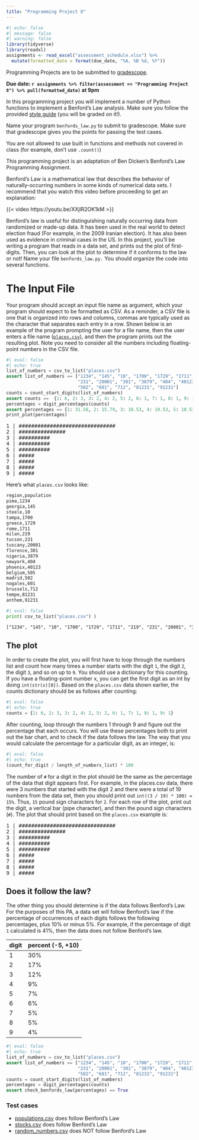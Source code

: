 ```yaml
---
title: "Programming Project 8"
---
```


```r
#| echo: false
#| message: false
#| warning: false
library(tidyverse)
library(readxl)
assignments <- read_excel("assessment_schedule.xlsx") %>% 
  mutate(formatted_date = format(due_date, "%A, %B %d, %Y"))
```

Programming Projects are to be submitted to [gradescope](https://www.gradescope.com/courses/934148).

**Due date: `r assignments %>% filter(assessment == "Programming Project 8") %>% pull(formatted_date)` at 9pm**

In this programming project you will implement a number of Python functions to implement a Benford's Law analysis. Make sure you follow the provided [style guide](https://xinchenyu.github.io/csc110/style.html) (you will be graded on it!).

Name your program `benfords_law.py` to submit to gradescope. Make sure that gradescope gives you the points for passing the test cases.

You are not allowed to use built in functions and methods not covered in class (for example, don't use `.count()`)

This programming project is an adaptation of Ben Dicken's Benford's Law Programming Assignment.

Benford's Law is a mathematical law that describes the behavior of naturally-occurring numbers in some kinds of numerical data sets. I recommend that you watch this video before proceeding to get an explanation:

{{< video https://youtu.be/XXjlR2OK1kM >}}

Benford's law is useful for distinguishing naturally occurring data from randomized or made-up data. It has been used in the real world to detect election fraud (For example, in the 2009 Iranian election). It has also been used as evidence in criminal cases in the US. In this project, you'll be writing a program that reads in a data set, and prints out the plot of first-digits. Then, you can look at the plot to determine if it conforms to the law or not! Name your file `benfords_law.py.` You should organize the code into several functions.

# The Input File

Your program should accept an input file name as argument, which your program should expect to be formatted as CSV. 
As a reminder, a CSV file is one that is organized into rows and columns, commas are typically used as the character that separates each entry in a row. Shown below is an example of the program prompting the user for a file name, then the user enters a file name ([`places.csv`](places.csv)), and then the program prints out the resulting plot. Note you need to consider all the numbers including floating-point numbers in the CSV file.

```python
#| eval: false
#| echo: true
list_of_numbers = csv_to_list("places.csv")
assert list_of_numbers == ["1234", "145", "10", "1700", "1729", "1711", "219", \
                           "231", "20001", "301", "3879", "404", "40123", "505",\
                           "502", "601", "712", "81231", "91231"]
counts = count_start_digits(list_of_numbers)
assert counts ==  {1: 6, 2: 3, 3: 2, 4: 2, 5: 2, 6: 1, 7: 1, 8: 1, 9: 1}
percentages = digit_percentages(counts)
assert percentages == {1: 31.58, 2: 15.79, 3: 10.53, 4: 10.53, 5: 10.53, 6: 5.26, 7: 5.26, 8: 5.26, 9: 5.26}
print_plot(percentages)
```

<pre>
1 | ###############################
2 | ###############
3 | ##########
4 | ##########
5 | ##########
6 | #####
7 | #####
8 | #####
9 | #####
</pre>

Here's what `places.csv` looks like:

```HTML
region,population
pima,1234
georgia,145
steele,10
tampa,1700
greece,1729
rome,1711
milan,219
tucson,231
tuscany,20001
florence,301
nigeria,3879
newyork,404
phoenix,40123
belgium,505
madrid,502
nogales,601
brussels,712
tempe,81231
anthem,91231
```

```python
#| eval: false
print( csv_to_list("places.csv") )
```

```HTML
["1234", "145", "10", "1700", "1729", "1711", "219", "231", "20001", "301", "3879", "404", "40123", "505", "502", "601", "712", "81231", "91231"]
```

## The plot

In order to create the plot, you will first have to loop through the numbers list and count how many times a number starts with the digit `1`, the digit `2`, the digit `3`, and so on up to `9`. You should use a dictionary for this counting. If you have a floating-point number x, you can get the first digit as an int by doing `int(str(x)[0])`. Based on the `places.csv` data shown earlier, the counts dictionary should be as follows after counting:

```python
#| eval: false
#| echo: true
counts = {1: 6, 2: 3, 3: 2, 4: 2, 5: 2, 6: 1, 7: 1, 8: 1, 9: 1}
```


After counting, loop through the numbers 1 through 9 and figure out the percentage that each occurs. You will use these percentages both to print out the bar chart, and to check if the data follows the law. The way that you would calculate the percentage for a particular digit, as an integer, is:

```python
#| eval: false
#| echo: true
(count_for_digit / length_of_numbers_list) * 100
```

The number of `#` for a digit in the plot should be the same as the percentage of the data that digit appears first. For example, in the places.csv data, there were 3 numbers that started with the digit 2 and there were a total of 19 numbers from the data set, then you should print out `int((3 / 19) * 100) = 15%`. Thus, `15` pound sign characters for `2`. For each row of the plot, print out the digit, a vertical bar (pipe character), and then the pound sign characters (`#`). The plot that should print based on the `places.csv` example is:

<pre>
1 | ###############################
2 | ###############
3 | ##########
4 | ##########
5 | ##########
6 | #####
7 | #####
8 | #####
9 | #####
</pre>

## Does it follow the law?

The other thing you should determine is if the data follows Benford's Law. For the purposes of this PA, a data set will follow Benford’s law if the percentage of occurrences of each digits follows the following percentages, plus 10% or minus 5%. For example, if the percentage of digit `1` calculated is 41%, then the data does not follow Benford's law.

| digit | percent (-5, +10) |
|-------|-------------------|
| 1     | 30%               |
| 2     | 17%               |
| 3     | 12%               |
| 4     | 9%                |
| 5     | 7%                |
| 6     | 6%                |
| 7     | 5%                |
| 8     | 5%                |
| 9     | 4%                |

```python
#| eval: false
#| echo: true
list_of_numbers = csv_to_list("places.csv")
assert list_of_numbers == ["1234", "145", "10", "1700", "1729", "1711", "219", \
                           "231", "20001", "301", "3879", "404", "40123", "505",\
                           "502", "601", "712", "81231", "91231"]
counts = count_start_digits(list_of_numbers)
percentages = digit_percentages(counts)
assert check_benfords_law(percentages) == True
```

### Test cases

-   [populations.csv](populations.csv) does follow Benford's Law
-   [stocks.csv](stocks.csv) does follow Benford's Law
-   [random_numbers.csv](random_numbers.csv) does NOT follow Benford's Law


